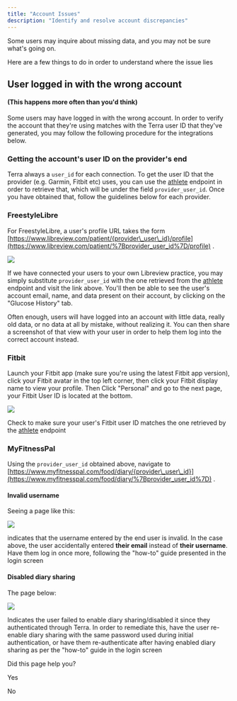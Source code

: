 ```yaml
---
title: "Account Issues"
description: "Identify and resolve account discrepancies"
---
```

Some users may inquire about missing data, and you may not be sure what's going on.

Here are a few things to do in order to understand where the issue lies

## User logged in with the wrong account

#### (This happens more often than you'd think)

Some users may have logged in with the wrong account. In order to verify the account that they're using matches with the Terra user ID that they've generated, you may follow the following procedure for the integrations below.

### Getting the account's user ID on the provider's end

Terra always a `user_id` for each connection. To get the user ID that the provider (e.g. Garmin, Fitbit etc) uses, you can use the [athlete](/reference/get-athlete-data)
 endpoint in order to retrieve that, which will be under the field `provider_user_id`. Once you have obtained that, follow the guidelines below for each provider.

### FreestyleLibre

For FreestyleLibre, a user's profile URL takes the form [https://www.libreview.com/patient/{provider\_user\_id}/profile](https://www.libreview.com/patient/%7Bprovider_user_id%7D/profile)
.

![](https://files.readme.io/754f37c-image.png)

If we have connected your users to your own Libreview practice, you may simply substitute `provider_user_id` with the one retrieved from the [athlete](/reference/get-athlete-data)
 endpoint and visit the link above. You'll then be able to see the user's account email, name, and data present on their account, by clicking on the "Glucose History" tab.

Often enough, users will have logged into an account with little data, really old data, or no data at all by mistake, without realizing it. You can then share a screenshot of that view with your user in order to help them log into the correct account instead.

### Fitbit

Launch your Fitbit app (make sure you're using the latest Fitbit app version), click your Fitbit avatar in the top left corner, then click your Fitbit display name to view your profile. Then Click "Personal" and go to the next page, your Fitbit User ID is located at the bottom.

![](https://files.readme.io/369b62f-image.png)

Check to make sure your user's Fitbit user ID matches the one retrieved by the [athlete](/reference/get-athlete-data)
 endpoint

### MyFitnessPal

Using the `provider_user_id` obtained above, navigate to [https://www.myfitnesspal.com/food/diary/{provider\_user\_id}](https://www.myfitnesspal.com/food/diary/%7Bprovider_user_id%7D)
 .

#### Invalid username

Seeing a page like this:

![](https://files.readme.io/b2e0cc6-image.png)

indicates that the username entered by the end user is invalid. In the case above, the user accidentally entered **their email** instead of **their username**. Have them log in once more, following the "how-to" guide presented in the login screen

#### Disabled diary sharing

The page below:

![](https://files.readme.io/9e78b18-image.png)

Indicates the user failed to enable diary sharing/disabled it since they authenticated through Terra. In order to remediate this, have the user re-enable diary sharing with the same password used during initial authentication, or have them re-authenticate after having enabled diary sharing as per the "how-to" guide in the login screen

Did this page help you?

Yes

No